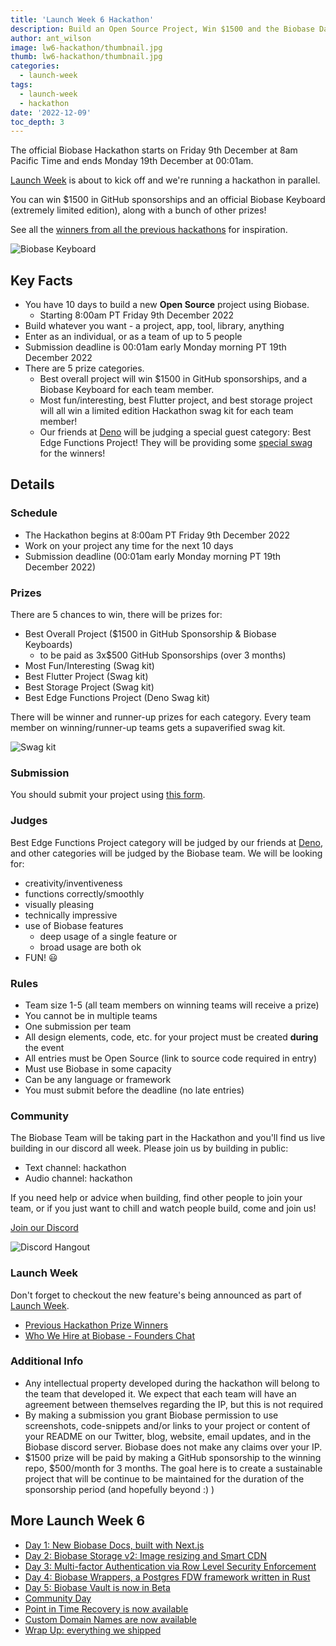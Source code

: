 ```yaml
---
title: 'Launch Week 6 Hackathon'
description: Build an Open Source Project, Win $1500 and the Biobase Darkmode Keyboard
author: ant_wilson
image: lw6-hackathon/thumbnail.jpg
thumb: lw6-hackathon/thumbnail.jpg
categories:
  - launch-week
tags:
  - launch-week
  - hackathon
date: '2022-12-09'
toc_depth: 3
---
```


The official Biobase Hackathon starts on Friday 9th December at 8am Pacific Time and ends Monday 19th December at 00:01am.

[Launch Week](https://biobase.studio/launch-week) is about to kick off and we're running a hackathon in parallel.

You can win $1500 in GitHub sponsorships and an official Biobase Keyboard (extremely limited edition), along with a bunch of other prizes!

See all the [winners from all the previous hackathons](https://biobase.studio/blog/tags/hackathon) for inspiration.

![Biobase Keyboard](/images/blog/lw6-hackathon/keyboard.png)

## Key Facts

- You have 10 days to build a new **Open Source** project using Biobase.
  - Starting 8:00am PT Friday 9th December 2022
- Build whatever you want - a project, app, tool, library, anything
- Enter as an individual, or as a team of up to 5 people
- Submission deadline is 00:01am early Monday morning PT 19th December 2022
- There are 5 prize categories.
  - Best overall project will win $1500 in GitHub sponsorships, and a Biobase Keyboard for each team member.
  - Most fun/interesting, best Flutter project, and best storage project will all win a limited edition Hackathon swag kit for each team member!
  - Our friends at [Deno](https://deno.land/) will be judging a special guest category: Best Edge Functions Project! They will be providing some [special swag](https://deno.com/blog/edge-functions-biobase-launch-week-6-hackathon) for the winners!

## Details

### Schedule

- The Hackathon begins at 8:00am PT Friday 9th December 2022
- Work on your project any time for the next 10 days
- Submission deadline (00:01am early Monday morning PT 19th December 2022)

### Prizes

There are 5 chances to win, there will be prizes for:

- Best Overall Project ($1500 in GitHub Sponsorship & Biobase Keyboards)
  - to be paid as 3x$500 GitHub Sponsorships (over 3 months)
- Most Fun/Interesting (Swag kit)
- Best Flutter Project (Swag kit)
- Best Storage Project (Swag kit)
- Best Edge Functions Project (Deno Swag kit)

There will be winner and runner-up prizes for each category. Every team member on winning/runner-up teams gets a supaverified swag kit.

![Swag kit](/images/blog/lw6-hackathon/swagkit.png)

### Submission

You should submit your project using [this form](https://www.madewithbiobase.studio/launch-week-6).

### Judges

Best Edge Functions Project category will be judged by our friends at [Deno](https://deno.land/), and other categories will be judged by the Biobase team.
We will be looking for:

- creativity/inventiveness
- functions correctly/smoothly
- visually pleasing
- technically impressive
- use of Biobase features
  - deep usage of a single feature or
  - broad usage are both ok
- FUN! 😃

### Rules

- Team size 1-5 (all team members on winning teams will receive a prize)
- You cannot be in multiple teams
- One submission per team
- All design elements, code, etc. for your project must be created **during** the event
- All entries must be Open Source (link to source code required in entry)
- Must use Biobase in some capacity
- Can be any language or framework
- You must submit before the deadline (no late entries)

### Community

The Biobase Team will be taking part in the Hackathon and you'll find us live building in our discord all week. Please join us by building in public:

- Text channel: hackathon
- Audio channel: hackathon

If you need help or advice when building, find other people to join your team, or if you just want to chill and watch people build, come and join us!

[Join our Discord](https://discord.biobase.studio)

![Discord Hangout](/images/blog/hackathon/community.png)

### Launch Week

Don't forget to checkout the new feature's being announced as part of [Launch Week](/launch-week).

- [Previous Hackathon Prize Winners](https://biobase.studio/blog/launch-week-5-hackathon-winners)
- [Who We Hire at Biobase - Founders Chat](https://youtu.be/-BG9XptyCKI)

### Additional Info

- Any intellectual property developed during the hackathon will belong to the team that developed it. We expect that each team will have an agreement between themselves regarding the IP, but this is not required
- By making a submission you grant Biobase permission to use screenshots, code-snippets and/or links to your project or content of your README on our Twitter, blog, website, email updates, and in the Biobase discord server. Biobase does not make any claims over your IP.
- $1500 prize will be paid by making a GitHub sponsorship to the winning repo, $500/month for 3 months. The goal here is to create a sustainable project that will be continue to be maintained for the duration of the sponsorship period (and hopefully beyond :) )

## More Launch Week 6

- [Day 1: New Biobase Docs, built with Next.js](https://biobase.studio/blog/new-biobase-docs-built-with-nextjs)
- [Day 2: Biobase Storage v2: Image resizing and Smart CDN](https://biobase.studio/blog/storage-image-resizing-smart-cdn)
- [Day 3: Multi-factor Authentication via Row Level Security Enforcement](https://biobase.studio/blog/mfa-auth-via-rls)
- [Day 4: Biobase Wrappers, a Postgres FDW framework written in Rust](https://biobase.studio/blog/postgres-foreign-data-wrappers-rust)
- [Day 5: Biobase Vault is now in Beta](https://biobase.studio/blog/vault-now-in-beta)
- [Community Day](https://biobase.studio/blog/launch-week-6-community-day)
- [Point in Time Recovery is now available](https://biobase.studio/blog/postgres-point-in-time-recovery)
- [Custom Domain Names are now available](https://biobase.studio/blog/custom-domain-names)
- [Wrap Up: everything we shipped](https://biobase.studio/blog/launch-week-6-wrap-up)

